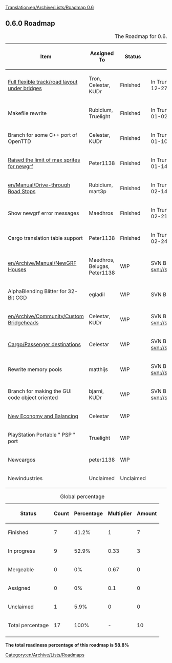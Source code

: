 [[Translation:en/Archive/Lists/Roadmap 0.6]]
{{en/Archive/Lists/Roadmapheader|
previous=en/Already released|
current=Roadmap 0.6|
next=en/Archive/Lists/Roadmap 0.7|
}}

{{en/Current}}
== 0.6.0 Roadmap ==

{| border="1"
|+ The Roadmap for 0.6.0
|-
! Item !! Assigned To !! Status !! Remarks
|-
|[[en/Archive/Manual/New Bridges|Full flexible track/road layout under bridges]] || Tron, Celestar, KUDr
!class="checked" | Finished || In Trunk - Available in Nightlies since r7573 2006-12-27
|-
|Makefile rewrite || Rubidium, Truelight
!class="checked" | Finished || In Trunk - Available in Nightlies since r7759 2007-01-02 
|-
|Branch for some C++ port of OpenTTD || Celestar, KUDr
!class="checked" | Finished || In Trunk - Available in Nightlies since r8038 2007-01-10 
|-
|[[en/Archive/Community/NewGRF FAQ#when-i-load-openttd-i-see-an-error-that-tells-me-i-have-too-many-sprites-loaded-and-the-program-terminates-what-causes-this|Raised the limit of max sprites for newgrf]] || Peter1138 
!class="checked" | Finished || In Trunk - Available in Nightlies since r8129 2007-01-14 
|-
|[[en/Manual/Drive-through Road Stops]] || Rubidium, mart3p
!class="checked" | Finished || In Trunk - Available in Nightlies since r8735 2007-02-14 
|-
|Show newgrf error messages || Maedhros
!class="checked" | Finished || In Trunk - Available in Nightlies since r8838 2007-02-21 
|-
|Cargo translation table support || Peter1138
!class="checked" | Finished || In Trunk - Available in Nightlies since r8891 2007-02-24
|-
|[[en/Archive/Manual/NewGRF Houses]] || Maedhros, Belugas, Peter1138
!class="wip" | WIP || SVN Branch: [http://svn.openttd.org/cgi-bin/trac.cgi/browser/branches/newhouses svn://svn.openttd.org/branches/newhouses]
|-
|AlphaBlending Blitter for 32-Bit CGD || egladil
!class="wip" | WIP || SVN Branch: [http://svn.openttd.org/cgi-bin/trac.cgi/browser/branches/32bpp svn://svn.openttd.org/branches/32bpp]
|-
|[[en/Archive/Community/Custom Bridgeheads]] || Celestar, KUDr
!class="wip" | WIP || SVN Branch: [http://svn.openttd.org/cgi-bin/trac.cgi/browser/branches/custombridgeheads svn://svn.openttd.org/branches/custombridgeheads]
|-
|[[en/Cargo Packets|Cargo/Passenger destinations]] || Celestar
!class="wip" | WIP || SVN Branch: [http://svn.openttd.org/cgi-bin/trac.cgi/browser/branches/cargo-packets/ svn://svn.openttd.org/branches/cargo-packets/]
|-
|Rewrite memory pools || matthijs
!class="wip" | WIP || SVN Branch: [http://svn.openttd.org/cgi-bin/trac.cgi/browser/branches/mempool/ svn://svn.openttd.org/branches/mempool/]
|-
|Branch for making the GUI code object oriented || bjarni, KUDr
!class="wip" | WIP || SVN Branch: [http://svn.openttd.org/cgi-bin/trac.cgi/browser/branches/cpp_gui/ svn://svn.openttd.org/branches/cpp_gui/]  
|-
|[[en/New Economy and Balancing|New Economy and Balancing]] || Celestar
!class="wip" | WIP 
|-
|PlayStation Portable " PSP " port || Truelight
!class="wip" | WIP 
|-
|Newcargos || peter1138
!class="wip" | WIP 
|-
|Newindustries || Unclaimed
!class="unclaimed" | Unclaimed
|}

{| border="1"
|+ Global percentage
|-
! Status !! Count !! Percentage !! Multiplier !! Amount
|-
!class="checked" | Finished || 7 || 41.2% || 1 || 7
|-
!class="wip" | In progress || 9 || 52.9% || 0.33 || 3
|-
!class="claimed" | Mergeable || 0 || 0% || 0.67 || 0
|-
!class="claimed" | Assigned || 0 || 0% || 0.1 || 0
|-
!class="unclaimed" | Unclaimed || 1 || 5.9% || 0 || 0
|-
!class="wip" | Total percentage 
!class="wip" | 17
!class="wip" | 100% 
!class="wip" | - 
!class="wip" | 10
|-
|}
'''The total readiness percentage of this roadmap is 58.8%'''
[[Category:en/Archive/Lists/Roadmaps]]